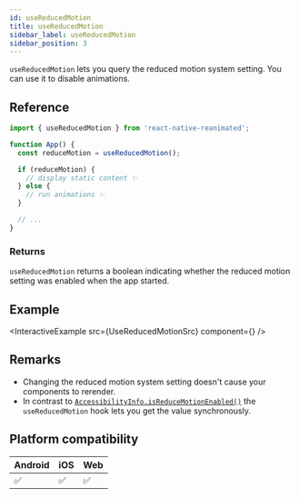```yaml
---
id: useReducedMotion
title: useReducedMotion
sidebar_label: useReducedMotion
sidebar_position: 3
---
```


`useReducedMotion` lets you query the reduced motion system setting. You can use it to disable animations.

## Reference

```javascript
import { useReducedMotion } from 'react-native-reanimated';

function App() {
  const reduceMotion = useReducedMotion();

  if (reduceMotion) {
    // display static content ✨
  } else {
    // run animations ✨
  }

  // ...
}
```

### Returns

`useReducedMotion` returns a boolean indicating whether the reduced motion setting was enabled when the app started.

## Example


<InteractiveExample
  src={UseReducedMotionSrc}
  component={<UseReducedMotion />}
/>

## Remarks

- Changing the reduced motion system setting doesn't cause your components to rerender.
- In contrast to [`AccessibilityInfo.isReduceMotionEnabled()`](https://reactnative.dev/docs/accessibilityinfo#isreducemotionenabled) the `useReducedMotion` hook lets you get the value synchronously.

## Platform compatibility

<div className="compatibility">

| Android | iOS | Web |
| ------- | --- | --- |
| ✅      | ✅  | ✅  |

</div>
